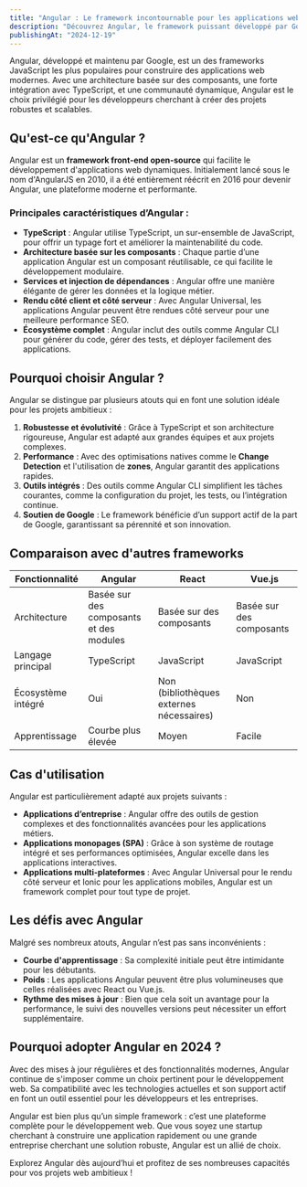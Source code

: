 ```yaml
---
title: "Angular : Le framework incontournable pour les applications web modernes"
description: "Découvrez Angular, le framework puissant développé par Google, qui permet de créer des applications web robustes, performantes et évolutives."
publishingAt: "2024-12-19"
---
```


Angular, développé et maintenu par Google, est un des frameworks JavaScript les plus populaires pour construire des applications web modernes. Avec une architecture basée sur des composants, une forte intégration avec TypeScript, et une communauté dynamique, Angular est le choix privilégié pour les développeurs cherchant à créer des projets robustes et scalables.

## Qu'est-ce qu'Angular ?

Angular est un **framework front-end open-source** qui facilite le développement d'applications web dynamiques. Initialement lancé sous le nom d'AngularJS en 2010, il a été entièrement réécrit en 2016 pour devenir Angular, une plateforme moderne et performante.

### Principales caractéristiques d’Angular :
- **TypeScript** : Angular utilise TypeScript, un sur-ensemble de JavaScript, pour offrir un typage fort et améliorer la maintenabilité du code.
- **Architecture basée sur les composants** : Chaque partie d’une application Angular est un composant réutilisable, ce qui facilite le développement modulaire.
- **Services et injection de dépendances** : Angular offre une manière élégante de gérer les données et la logique métier.
- **Rendu côté client et côté serveur** : Avec Angular Universal, les applications Angular peuvent être rendues côté serveur pour une meilleure performance SEO.
- **Écosystème complet** : Angular inclut des outils comme Angular CLI pour générer du code, gérer des tests, et déployer facilement des applications.

## Pourquoi choisir Angular ?

Angular se distingue par plusieurs atouts qui en font une solution idéale pour les projets ambitieux :

1. **Robustesse et évolutivité** : Grâce à TypeScript et son architecture rigoureuse, Angular est adapté aux grandes équipes et aux projets complexes.
2. **Performance** : Avec des optimisations natives comme le **Change Detection** et l'utilisation de **zones**, Angular garantit des applications rapides.
3. **Outils intégrés** : Des outils comme Angular CLI simplifient les tâches courantes, comme la configuration du projet, les tests, ou l’intégration continue.
4. **Soutien de Google** : Le framework bénéficie d’un support actif de la part de Google, garantissant sa pérennité et son innovation.

## Comparaison avec d'autres frameworks

| Fonctionnalité                  | Angular                 | React                  | Vue.js                |
|--------------------------------|-------------------------|------------------------|-----------------------|
| Architecture                   | Basée sur des composants et des modules | Basée sur des composants | Basée sur des composants |
| Langage principal              | TypeScript             | JavaScript            | JavaScript            |
| Écosystème intégré             | Oui                    | Non (bibliothèques externes nécessaires) | Non |
| Apprentissage                  | Courbe plus élevée      | Moyen                 | Facile                |

## Cas d'utilisation

Angular est particulièrement adapté aux projets suivants :

- **Applications d’entreprise** : Angular offre des outils de gestion complexes et des fonctionnalités avancées pour les applications métiers.
- **Applications monopages (SPA)** : Grâce à son système de routage intégré et ses performances optimisées, Angular excelle dans les applications interactives.
- **Applications multi-plateformes** : Avec Angular Universal pour le rendu côté serveur et Ionic pour les applications mobiles, Angular est un framework complet pour tout type de projet.

## Les défis avec Angular

Malgré ses nombreux atouts, Angular n’est pas sans inconvénients :

- **Courbe d'apprentissage** : Sa complexité initiale peut être intimidante pour les débutants.
- **Poids** : Les applications Angular peuvent être plus volumineuses que celles réalisées avec React ou Vue.js.
- **Rythme des mises à jour** : Bien que cela soit un avantage pour la performance, le suivi des nouvelles versions peut nécessiter un effort supplémentaire.

## Pourquoi adopter Angular en 2024 ?

Avec des mises à jour régulières et des fonctionnalités modernes, Angular continue de s'imposer comme un choix pertinent pour le développement web. Sa compatibilité avec les technologies actuelles et son support actif en font un outil essentiel pour les développeurs et les entreprises.

Angular est bien plus qu’un simple framework : c’est une plateforme complète pour le développement web. Que vous soyez une startup cherchant à construire une application rapidement ou une grande entreprise cherchant une solution robuste, Angular est un allié de choix.

Explorez Angular dès aujourd’hui et profitez de ses nombreuses capacités pour vos projets web ambitieux !





